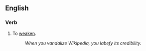 ==English==

===Verb===
{{en-verb}}

# To [[weaken]].
#:''When you vandalize Wikipedia, you labefy its credibility.''